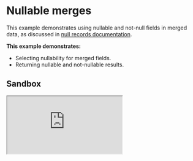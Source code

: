 # Nullable merges

This example demonstrates using nullable and not-null fields in merged data, as discussed in [null records documentation](/docs/approaches/type-merging#null-records).

**This example demonstrates:**

- Selecting nullability for merged fields.
- Returning nullable and not-nullable results.

## Sandbox

<iframe
  src="https://codesandbox.io/embed/github/ardatan/schema-stitching/tree/master/examples/type-merging-nullables?fontsize=14&hidenavigation=1&theme=dark"
  className="mt-6 w-full h-[500px] rounded-md"
  title="type-merging-nullables"
  allow="geolocation; microphone; camera; midi; vr; accelerometer; gyroscope; payment; ambient-light-sensor; encrypted-media; usb"
  sandbox="allow-modals allow-forms allow-popups allow-scripts allow-same-origin"
/>

> You can also see the project on GitHub [here](https://github.com/ardatan/schema-stitching/tree/master/examples/type-merging-nullables).

The following service is available for interactive queries:

- **Stitched gateway:** http://localhost:4000/graphql

For simplicity, all subservices in this example are run locally by the gateway server. You could easily break out any subservice into a standalone remote server following the [combining local and remote schemas](../combining-local-and-remote-schemas) example.

## Summary

This example explores the subtleties of nullable fields and returns within a stitched schema. The primary focus of this example is the Reviews service, where the `User` and `Product` types take slightly different approaches to the nullability of their respective `reviews` association. For context, start the gateway and try running this query:

```graphql
query {
  users(ids: [2]) {
    username
    reviews {
      body
    }
  }
  products(upcs: [2]) {
    name
    reviews {
      body
    }
  }
}
```

This query fetches a user and a product, both without any associated reviews. You'll notice they handle this empty association in slightly different ways:

```json
{
  "data": {
    "users": [
      {
        "username": "bigvader23",
        "reviews": []
      }
    ],
    "products": [
      {
        "name": "Toothbrush",
        "reviews": null
      }
    ]
  }
}
```

### Not-null associations

First go into the Reviews service and compare its `User` type to the implementation of its `_users` query resolver:

**schema:**

```graphql
type User {
  id: ID!
  reviews: [Review]!
}
```

**query resolver:**

```js
_users: (root, { ids }) => ids.map(id => ({ id }))
```

In this implementation, _any_ ID submitted to the `_users` query will be treated as a valid record and may resolve a result, for example:

```graphql
query {
  _users(ids: ["DOES_NOT_EXIST"]) {
    id
    reviews {
      body
    }
  }
}

# --> [{ id: 'DOES_NOT_EXIST', reviews: [] }]
```

What's odd here is that the Reviews service is resolving a record for the `"DOES_NOT_EXIST"` ID on the blind assumption that it must exist somewhere else. In effect, the query is parroting all input into a legitimized result. Should it? That's entirely up to your own service architecture. One possible advantage of this pattern is that the not-null `reviews:[Review]!` association works because the service always guarentees a record with valid fields.

### Nullable associations

Now go into the Reviews service and compare its `Product` type to the implementation of its `_products` query resolver:

**schema:**

```graphql
type Product {
  upc: ID!
  reviews: [Review]
}
```

**query resolver:**

```js
_products: (root, { upcs }) => upcs.map(upc => (reviews.find(r => r.productUpc === upc) ? { upc } : null))
```

In this implementation, only product UPCs that match a review in the database are treated as valid records. Unknown records simply return null without errors, for example:

```graphql
query {
  _products(upcs: ["DOES_NOT_EXIST"]) {
    upc
    reviews {
      body
    }
  }
}

# --> [null]
```

From a pure service-oriented architecture perspective, this result makes a lot more sense because the Reviews service abstains from opinion on unknown IDs; it neither legitimizes them with a result, nor delegitimizes them with an error. The only caveat for this to work is that the `reviews:[Review]` association must be nullable because a value may not always be returned. The `upc:ID!` field may still be not-null because it is part of the Product type `selectionSet` (in `index.js`), and therefore will always be collected from other services.

### Which approach is correct?

That depends. What are your requirements, and what makes the most sense? In general, erring on the side of returning null rather than a fabricated record is probably the more "pure" approach.
